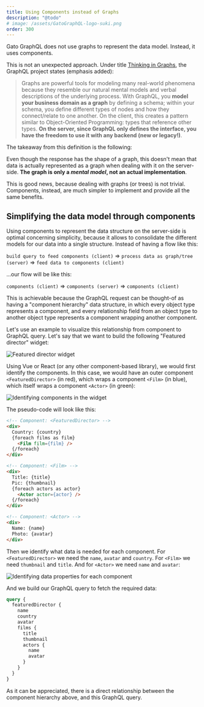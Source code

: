 ```yaml
---
title: Using Components instead of Graphs
description: "@todo"
# image: /assets/GatoGraphQL-logo-suki.png
order: 300
---
```


Gato GraphQL does not use graphs to represent the data model. Instead, it uses components.

This is not an unexpected approach. Under title [Thinking in Graphs](https://graphql.org/learn/thinking-in-graphs/), the GraphQL project states (emphasis added):

> Graphs are powerful tools for modeling many real-world phenomena because they resemble our natural mental models and verbal descriptions of the underlying process. With GraphQL, you **model your business domain as a graph** by defining a schema; within your schema, you define different types of nodes and how they connect/relate to one another. On the client, this creates a pattern similar to Object-Oriented Programming: types that reference other types. **On the server, since GraphQL only defines the interface, you have the freedom to use it with any backend (new or legacy!)**.

The takeaway from this definition is the following:

Even though the response has the shape of a graph, this doesn't mean that data is actually represented as a graph when dealing with it on the server-side. **The graph is only a _mental model_, not an actual implementation**.

This is good news, because dealing with graphs (or trees) is not trivial. Components, instead, are much simpler to implement and provide all the same benefits.

## Simplifying the data model through components

Using components to represent the data structure on the server-side is optimal concerning simplicity, because it allows to consolidate the different models for our data into a single structure. Instead of having a flow like this:

`build query to feed components (client)` => `process data as graph/tree (server)` => `feed data to components (client)`

...our flow will be like this:

`components (client)` => `components (server)` => `components (client)`

This is achievable because the GraphQL request can be thought-of as having a "component hierarchy" data structure, in which every object type represents a component, and every relationship field from an object type to another object type represents a component wrapping another component.

Let's use an example to visualize this relationship from component to GraphQL query. Let's say that we want to build the following "Featured director" widget:

![Featured director widget](/assets/architecture/featured-director-widget.jpg)

Using Vue or React (or any other component-based library), we would first identify the components. In this case, we would have an outer component `<FeaturedDirector>` (in red), which wraps a component `<Film>` (in blue), which itself wraps a component `<Actor>` (in green):

![Identifying components in the widget](/assets/architecture/featured-director-widget-components.jpg)

The pseudo-code will look like this:

```html
<!-- Component: <FeaturedDirector> -->
<div>
  Country: {country}
  {foreach films as film}
    <Film film={film} />
  {/foreach}
</div>

<!-- Component: <Film> -->
<div>
  Title: {title}
  Pic: {thumbnail}
  {foreach actors as actor}
    <Actor actor={actor} />
  {/foreach}
</div>

<!-- Component: <Actor> -->
<div>
  Name: {name}
  Photo: {avatar}
</div>
```

Then we identify what data is needed for each component. For `<FeaturedDirector>` we need the `name`, `avatar` and `country`. For `<Film>` we need `thumbnail` and `title`. And for `<Actor>` we need `name` and `avatar`:

![Identifying data properties for each component](/assets/architecture/featured-director-widget-data.jpg)

And we build our GraphQL query to fetch the required data:

```graphql
query {
  featuredDirector {
    name
    country
    avatar
    films {
      title
      thumbnail
      actors {
        name
        avatar
      }
    }
  }
}
```

As it can be appreciated, there is a direct relationship between the component hierarchy above, and this GraphQL query.
